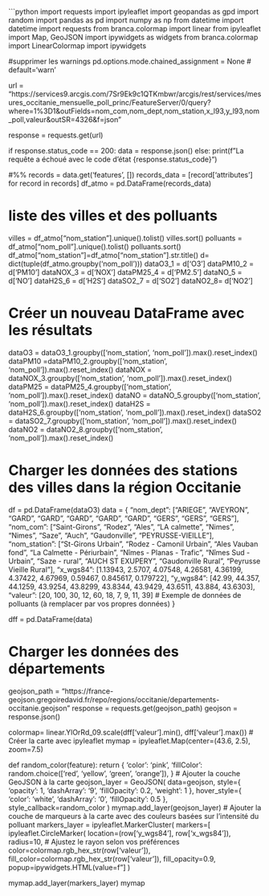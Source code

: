```python
import requests
import ipyleaflet
import geopandas as gpd
import random
import pandas as pd
import numpy as np
from datetime import datetime
import requests
from branca.colormap import linear
from ipyleaflet import Map, GeoJSON
import ipywidgets as widgets
from branca.colormap import LinearColormap
import ipywidgets

#supprimer les warnings
pd.options.mode.chained_assignment = None  # default='warn'
 

url = "https://services9.arcgis.com/7Sr9Ek9c1QTKmbwr/arcgis/rest/services/mesures_occitanie_mensuelle_poll_princ/FeatureServer/0/query?where=1%3D1&outFields=nom_com,nom_dept,nom_station,x_l93,y_l93,nom_poll,valeur&outSR=4326&f=json"

response = requests.get(url)

if response.status_code == 200:
    data = response.json()
else:
    print(f"La requête a échoué avec le code d'état {response.status_code}")


#%%
records = data.get('features', [])
records_data = [record['attributes'] for record in records]
df_atmo = pd.DataFrame(records_data)

# liste des villes et des polluants
villes = df_atmo["nom_station"].unique().tolist()
villes.sort()
polluants = df_atmo["nom_poll"].unique().tolist()
polluants.sort()
df_atmo["nom_station"]=df_atmo["nom_station"].str.title()
d= dict(tuple(df_atmo.groupby('nom_poll')))
dataO3_1 = d['O3']
dataPM10_2 = d['PM10']
dataNOX_3 = d['NOX']
dataPM25_4 = d['PM2.5']
dataNO_5 = d['NO']
dataH2S_6 = d['H2S']
dataSO2_7 = d['SO2']
dataNO2_8= d['NO2']

# Créer un nouveau DataFrame avec les résultats
dataO3 = dataO3_1.groupby(['nom_station', 'nom_poll']).max().reset_index()
dataPM10 =dataPM10_2.groupby(['nom_station', 'nom_poll']).max().reset_index()
dataNOX = dataNOX_3.groupby(['nom_station', 'nom_poll']).max().reset_index()
dataPM25 = dataPM25_4.groupby(['nom_station', 'nom_poll']).max().reset_index()
dataNO = dataNO_5.groupby(['nom_station', 'nom_poll']).max().reset_index()
dataH2S = dataH2S_6.groupby(['nom_station', 'nom_poll']).max().reset_index()
dataSO2 = dataSO2_7.groupby(['nom_station', 'nom_poll']).max().reset_index()
dataNO2 = dataNO2_8.groupby(['nom_station', 'nom_poll']).max().reset_index()

# Charger les données des stations des villes dans la région Occitanie
df = pd.DataFrame(dataO3)
data = {
    "nom_dept": ["ARIEGE", "AVEYRON", "GARD", "GARD", "GARD", "GARD", "GARD", "GERS", "GERS", "GERS"],
    "nom_com": ["Saint-Girons", "Rodez", "Ales", "LA calmette", "Nimes", "Nimes", "Saze", "Auch", "Gaudonville", "PEYRUSSE-VIEILLE"],
    "nom_station": ["St-Girons Urbain", "Rodez - Camonil Urbain", "Ales Vauban fond", "La Calmette - Périurbain", "Nîmes - Planas - Trafic", "Nîmes Sud - Urbain", "Saze - rural", "AUCH ST EXUPERY", "Gaudonville Rural", "Peyrusse Vieille Rural"],
    "x_wgs84": [1.13943, 2.5707, 4.07548, 4.26581, 4.36199, 4.37422, 4.67969, 0.59467, 0.845617, 0.179722],
    "y_wgs84": [42.99, 44.357, 44.1259, 43.9254, 43.8299, 43.8344, 43.9429, 43.6511, 43.884, 43.6303],
    "valeur": [20, 100, 30, 12, 60, 18, 7, 9, 11, 39]  # Exemple de données de polluants (à remplacer par vos propres données)
}

dff = pd.DataFrame(data)

# Charger les données des départements
geojson_path = "https://france-geojson.gregoiredavid.fr/repo/regions/occitanie/departements-occitanie.geojson"
response = requests.get(geojson_path)
geojson = response.json()


colormap= linear.YlOrRd_09.scale(dff['valeur'].min(), dff['valeur'].max())
# Créer la carte avec ipyleaflet
mymap = ipyleaflet.Map(center=(43.6, 2.5), zoom=7.5)

def random_color(feature):
    return {
        'color': 'pink',
        'fillColor': random.choice(['red', 'yellow', 'green', 'orange']),
    }
# Ajouter la couche GeoJSON à la carte
geojson_layer =  GeoJSON(
    data=geojson,
    style={
        'opacity': 1, 'dashArray': '9', 'fillOpacity': 0.2, 'weight': 1
    },
    hover_style={
        'color': 'white', 'dashArray': '0', 'fillOpacity': 0.5
    },
    style_callback=random_color
)
mymap.add_layer(geojson_layer)
# Ajouter la couche de marqueurs à la carte avec des couleurs basées sur l'intensité du polluant
markers_layer = ipyleaflet.MarkerCluster(
    markers=[
        ipyleaflet.CircleMarker(
            location=(row['y_wgs84'], row['x_wgs84']),
            radius=10,  # Ajustez le rayon selon vos préférences
            color=colormap.rgb_hex_str(row['valeur']),
            fill_color=colormap.rgb_hex_str(row['valeur']),
            fill_opacity=0.9,
            popup=ipywidgets.HTML(value=f"<div style='font-family: Arial; padding: 10px;background-color: #dcffb8;'><strong>Dept: {row['nom_dept']}</strong><br>{row['nom_station']}<br>Polluant: {row['valeur']} µg/m³</div>"),    
            draggable=False,
        )
        for _, row in dff.iterrows()
    ]
)

mymap.add_layer(markers_layer)
mymap
